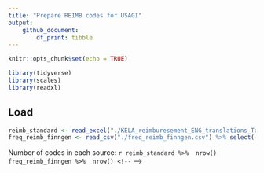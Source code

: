 ```yaml
---
title: "Prepare REIMB codes for USAGI"
output: 
    github_document:
        df_print: tibble
---
```


```r
knitr::opts_chunk$set(echo = TRUE)

library(tidyverse)
library(scales)
library(readxl)
```

## Load

```r
reimb_standard <- read_excel("./KELA_reimburesement_ENG_translations_Tuomo(1).xlsx") %>% filter(!is.na(Code))
freq_reimb_finngen <- read_csv("./freq_reimb_finngen.csv") %>% select(-X1)
```


Number of codes in each source: 
```r
reimb_standard %>%  nrow()
freq_reimb_finngen %>%  nrow()
<!-- ``` -->
<!-- Number of reimb events in finngen : -->
<!-- ```{r} -->
<!-- n_events_finngen <- freq_reimb_finngen$n_codes %>% sum() -->

<!-- number(n_events_finngen) -->
<!-- ``` -->


<!-- ## Study codes in FinnGen -->

<!-- ```{r} -->
<!-- finngen_join <- left_join(freq_reimb_finngen %>% rename(Code=CODE1), reimb_standard, by = "Code") %>% -->
<!--   mutate( freq_finngen_per=percent(n_codes/n_events_finngen)) -->
<!-- ``` -->

<!-- **How many codes labeled as reimb in FinnGen are not in the reimb standard ?** -->
<!-- ```{r paged.print=TRUE} -->
<!-- no_finngen_standard <- finngen_join %>% filter(is.na(DF6_Freq)) %>% select(Code, n_codes, freq_finngen_per, Finnish, English)  -->
<!-- ``` -->

<!-- There are `r no_finngen_standard %>%  nrow()` codes not found in the standard: -->

<!-- ```{r paged.print=TRUE} -->
<!-- no_finngen_standard  -->
<!-- ``` -->

<!-- Lot of codes missing, not so much in absolute terms `r sum(no_finngen_standard$n_codes)/n_events_finngen*100 ` -->


<!-- ```{r} -->
<!-- finngen_standard <- finngen_join %>% filter(!is.na(DF6_Freq)) %>% select(Code, n_codes, freq_finngen_per, Finnish, English) -->
<!-- finngen_standard -->
<!-- ``` -->


<!-- ```{r} -->
<!-- finngen_standard <- finngen_standard %>% mutate_if(is.numeric, ~if_else(is.na(.), rep(0, length(.)), .))  -->

<!-- write_csv(finngen_standard, "./standard_reimb_with_freq.csv") -->
<!-- ``` -->



